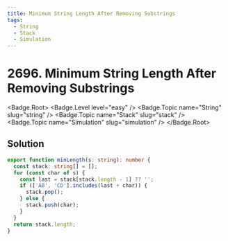 ```yaml
---
title: Minimum String Length After Removing Substrings
tags:
  - String
  - Stack
  - Simulation
---
```


# 2696. Minimum String Length After Removing Substrings

<Badge.Root>
  <Badge.Level level="easy" />
  <Badge.Topic name="String" slug="string" />
  <Badge.Topic name="Stack" slug="stack" />
  <Badge.Topic name="Simulation" slug="simulation" />
</Badge.Root>

## Solution

```typescript filename="solution.ts" copy
export function minLength(s: string): number {
  const stack: string[] = [];
  for (const char of s) {
    const last = stack[stack.length - 1] ?? '';
    if (['AB', 'CD'].includes(last + char)) {
      stack.pop();
    } else {
      stack.push(char);
    }
  }
  return stack.length;
}
```

<ProblemLink
  codingSite="leetcode"
  href="https://leetcode.com/problems/minimum-string-length-after-removing-substrings"
  title="Minimum String Length After Removing Substrings"
/>
